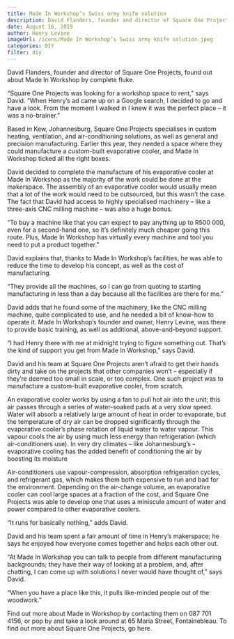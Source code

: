 ```yaml
---
title: Made In Workshop’s Swiss army knife solution
description: David Flanders, founder and director of Square One Projects, found out about Made In Workshop by complete fluke.
date: August 16, 2019
author: Henry Levine
imageUrl: /icons/Made In Workshop’s Swiss army knife solution.jpeg
categories: DIY
filter: diy
---
```

David Flanders, founder and director of Square One Projects, found out about Made In Workshop by complete fluke.

“Square One Projects was looking for a workshop space to rent,” says David. “When Henry’s ad came up on a Google search, I decided to go and have a look. From the moment I walked in I knew it was the perfect place – it was a no-brainer.”

Based in Kew, Johannesburg, Square One Projects specialises in custom heating, ventilation, and air-conditioning solutions, as well as general and precision manufacturing. Earlier this year, they needed a space where they could manufacture a custom-built evaporative cooler, and Made In Workshop ticked all the right boxes.

David decided to complete the manufacture of his evaporative cooler at Made In Workshop as the majority of the work could be done at the makerspace. The assembly of an evaporative cooler would usually mean that a lot of the work would need to be outsourced, but this wasn’t the case. The fact that David had access to highly specialised machinery – like a three-axis CNC milling machine – was also a huge bonus.

“To buy a machine like that you can expect to pay anything up to R500 000, even for a second-hand one, so it’s definitely much cheaper going this route. Plus, Made In Workshop has virtually every machine and tool you need to put a product together.”

David explains that, thanks to Made In Workshop’s facilities, he was able to reduce the time to develop his concept, as well as the cost of manufacturing.

“They provide all the machines, so I can go from quoting to starting manufacturing in less than a day because all the facilities are there for me.”

David adds that he found some of the machinery, like the CNC milling machine, quite complicated to use, and he needed a bit of know-how to operate it. Made In Workshop’s founder and owner, Henry Levine, was there to provide basic training, as well as additional, above-and-beyond support.

“I had Henry there with me at midnight trying to figure something out. That’s the kind of support you get from Made In Workshop,” says David.

David and his team at Square One Projects aren’t afraid to get their hands dirty and take on the projects that other companies won’t – especially if they’re deemed too small in scale, or too complex. One such project was to manufacture a custom-built evaporative cooler, from scratch.

An evaporative cooler works by using a fan to pull hot air into the unit; this air passes through a series of water-soaked pads at a very slow speed. Water will absorb a relatively large amount of heat in order to evaporate, but the temperature of dry air can be dropped significantly through the evaporative cooler’s phase rotation of liquid water to water vapour. This vapour cools the air by using much less energy than refrigeration (which air-conditioners use). In very dry climates – like Johannesburg’s – evaporative cooling has the added benefit of conditioning the air by boosting its moisture

Air-conditioners use vapour-compression, absorption refrigeration cycles, and refrigerant gas, which makes them both expensive to run and bad for the environment. Depending on the air-change volume, an evaporative cooler can cool large spaces at a fraction of the cost, and Square One Projects was able to develop one that uses a miniscule amount of water and power compared to other evaporative coolers.

“It runs for basically nothing,” adds David.

David and his team spent a fair amount of time in Henry’s makerspace; he says he enjoyed how everyone comes together and helps each other out. 

“At Made In Workshop you can talk to people from different manufacturing backgrounds; they have their way of looking at a problem, and, after chatting, I can come up with solutions I never would have thought of,” says David.

“When you have a place like this, it pulls like-minded people out of the woodwork.”

Find out more about Made in Workshop by contacting them on 087 701 4156, or pop by and take a look around at 65 Maria Street, Fontainebleau. To find out more about Square One Projects, go here.  